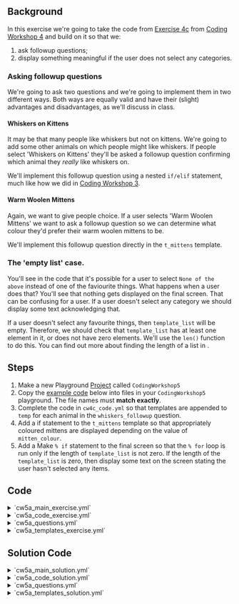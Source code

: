 


## Background
In this exercise we're going to take the code from [Exercise 4c](../coding_workshop_4/cw4c) from
[Coding Workshop 4](../coding_workshop_4/) and build on it so that we:
1. ask followup questions;
1. display something meaningful if the user does not select any categories.

### Asking followup questions
We're going to ask two questions and we're going to implement them in two different ways.  Both ways are equally valid and have their (slight) advantages and disadvantages, as we'll discuss in class.

#### Whiskers on Kittens
It may be that many people like whiskers but not on kittens.  We're going to add some other animals on which people might like whiskers.  If people select 'Whiskers on Kittens' they'll be asked a followup question confirming which animal they *really* like whiskers on.

We'll implement this followup question using a nested `if/elif` statement, much like how we did in
[Coding Workshop 3](../coding_workshop_3/).

#### Warm Woolen Mittens
Again, we want to give people choice.  If a user selects 'Warm Woolen Mittens' we want to ask a followup question so we can determine what colour they'd prefer their warm woolen mittens to be.

We'll implement this followup question directly in the `t_mittens` template.

### The 'empty list' case.
You'll see in the code that it's possible for a user to select `None of the above` instead of one of the faviourite things.
What happens when a user does that? You'll see that nothing gets displayed on the final screen.
That can be confusing for a user. If a user doesn't select any category we should display some text acknowledging that.

If a user doesn't select any favourite things, then `template_list` will be empty.
Therefore, we should check that `template_list` has at least one element in it, or does not  have zero elements.  We'll use the `len()` function to do this.
You can find out more about finding the length of a list
in <DisplayChapter chapter='chapter_05' pinpoint='00-20#list-length' text='Chapter 5' />.

## Steps
1. Make a new Playground [Project](/docs/recipes/making_a_project) called `CodingWorkshop5`
1. Copy the [example code](#code) below into files in your `CodingWorkshop5` playground. The file names must **match exactly**.
1. Complete the code in `cw4c_code.yml` so that templates are appended to `temp` for each animal in the `whiskers_followup` question.
1. Add a <DisplayGlossaryItem item='mako' upper /> if statement to the `t_mittens` template so that appropriately coloured mittens are displayed depending on the value of `mitten_colour`.
1. Add a Make `% if` statement to the final screen so that the `% for` loop is run only if the length of `template_list` is not zero.
If the length of the `template_list` is zero, then display some text on the screen stating the user hasn't selected any items.

## Code
<details>
<summary>
`cw5a_main_exercise.yml`
</summary>
<CW5aMainExercise />
</details>

<details>
<summary>
`cw5a_code_exercise.yml`
</summary>
<CW5aCodeExercise />
</details>

<details>
<summary>
`cw5a_questions.yml`
</summary>
<CW5aQuestions />
</details>

<details>
<summary>
`cw5a_templates_exercise.yml`
</summary>
<CW5aTemplatesExercise />
</details>

## Solution Code
<details>
<summary>
`cw5a_main_solution.yml`
</summary>
<CW5aMainSolution />
</details>

<details>
<summary>
`cw5a_code_solution.yml`
</summary>
<CW5aCodeSolution />
</details>

<details>
<summary>
`cw5a_questions.yml`
</summary>
<CW5aQuestions />
</details>

<details>
<summary>
`cw5a_templates_solution.yml`
</summary>
<CW5aTemplatesSolution />
</details>